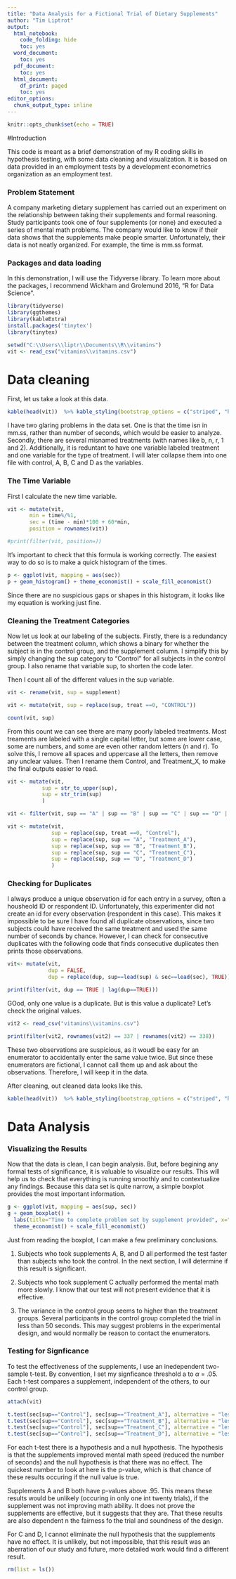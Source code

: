 ---
title: "Data Analysis for a Fictional Trial of Dietary Supplements"
author: "Tim Liptrot"
output:
  html_notebook:
    code_folding: hide
    toc: yes
  word_document:
    toc: yes
  pdf_document:
    toc: yes
  html_document:
    df_print: paged
    toc: yes
editor_options: 
  chunk_output_type: inline
---

```{r, collapse=TRUE, eval=TRUE, include=FALSE, echo=FALSE, results = 'hide'}
knitr::opts_chunk$set(echo = TRUE)
```

#Introduction

This code is meant as a brief demonstration of my R coding skills in hypothesis testing, with some data cleaning and visualization. It is based on data provided in an employment tests by a development econometrics organization as an employment test.

### Problem Statement

A company marketing dietary supplement has carried out an experiment on the relationship between taking their supplements and formal reasoning. Study participants took one of four supplements (or none) and executed a series of mental math problems. The company would like to know if their data shows that the supplements make people smarter. Unfortunately, their data is not neatly organized. For example, the time is mm.ss format.

### Packages and data loading

In this demonstration, I will use the Tidyverse library. To learn more about the packages, I recommend Wickham and Grolemund 2016, "R for Data Science".

```{r, collapse=FALSE, include=TRUE, echo=TRUE, results='hold', warning=FALSE, message=FALSE}

library(tidyverse)
library(ggthemes)
library(kableExtra)
install.packages('tinytex')
library(tinytex)

setwd("C:\\Users\\liptr\\Documents\\R\\vitamins")
vit <- read_csv("vitamins\\vitamins.csv")


```

# Data cleaning

First, let us take a look at this data.

```{r}
kable(head(vit))  %>% kable_styling(bootstrap_options = c("striped", "hover", "responsive")) %>% scroll_box(width = "100%", height = "250px")

```

I have two glaring problems in the data set. One is that the time isn in mm.ss, rather than number of seconds, which would be easier to analyze. Secondly, there are several misnamed treatments (with names like b, n, r, 1 and 2). Additionally, it is reduntant to have one variable labeled treatment and one variable for the type of treatment. I will later collapse them into one file with control, A, B, C and D as the variables.

### The Time Variable

First I calculate the new time variable.

```{r}

vit <- mutate(vit, 
       min = time%/%1,
       sec = (time - min)*100 + 60*min,
       position = rownames(vit))

#print(filter(vit, position=))

```

It's important to check that this formula is working correctly. The easiest way to do so is to make a quick histogram of the times. 

```{r, warning=FALSE, message=FALSE}

p <- ggplot(vit, mapping = aes(sec))
p + geom_histogram() + theme_economist() + scale_fill_economist()

```

Since there are no suspicious gaps or shapes in this histogram, it looks like my equation is working just fine.

### Cleaning the Treatment Categories

Now let us look at our labeling of the subjects. Firstly, there is a redundancy between the treatment column, which shows a binary for whether the subject is in the control group, and the supplement column. I simplify this by simply changing the sup category to "Control" for all subjects in the control group. I also rename that variable sup, to shorten the code later.

Then I count all of the different values in the sup variable.

```{r}

vit <- rename(vit, sup = supplement)

vit <- mutate(vit, sup = replace(sup, treat ==0, "CONTROL"))

count(vit, sup)

```

From this count we can see there are many poorly labeled treatments. Most treaments are labeled with a single capital letter, but some are lower case, some are numbers, and some are even other random letters (n and r). To solve this, I remove all spaces and uppercase all the letters, then remove any unclear values. Then I rename them Control, and Treatment_X, to make the final outputs easier to read.

```{r}

vit <- mutate(vit,
           sup = str_to_upper(sup),
           sup = str_trim(sup)
           )

vit <- filter(vit, sup == "A" | sup == "B" | sup == "C" | sup == "D" | sup == "CONTROL")

vit <- mutate(vit,
              sup = replace(sup, treat ==0, "Control"),
              sup = replace(sup, sup == "A", "Treatment_A"),
              sup = replace(sup, sup == "B", "Treatment_B"),
              sup = replace(sup, sup == "C", "Treatment_C"),
              sup = replace(sup, sup == "D", "Treatment_D")
              )

```

### Checking for Duplicates

I always produce a unique observation id for each entry in a survey, often a housheold ID or respondent ID. Unfortunately, this experimenter did not create an id for every observation (respondent in this case). This makes it impossible to be sure I have found all duplicate observations, since two subjects could have received the same treatment and used the same number of seconds by chance. However, I can check for consecutive duplicates with the following code that finds consecutive duplicates then prints those observations.

```{r}

vit<- mutate(vit,
             dup = FALSE,
             dup = replace(dup, sup==lead(sup) & sec==lead(sec), TRUE))

print(filter(vit, dup == TRUE | lag(dup==TRUE)))

```

GOod, only one value is a duplicate. But is this value a duplicate? Let's check the original values.

```{r}

vit2 <- read_csv("vitamins\\vitamins.csv")

print(filter(vit2, rownames(vit2) == 337 | rownames(vit2) == 338))

```

These two observations are suspicious, as it woudl be easy for an enumerator to accidentally enter the same value twice. But since these enumerators are fictional, I cannot call them up and ask about the observations. Therefore, I will keep it in the data.

After cleaning, out cleaned data looks like this.

```{r}
kable(head(vit))  %>% kable_styling(bootstrap_options = c("striped", "hover", "responsive")) %>% scroll_box(width = "100%", height = "250px")
```

# Data Analysis

### Visualizing the Results

Now that the data is clean, I can begin analysis. But, before begining any formal tests of significance, it is valuable to visualize our results. This will help us to check that everything is running smoothly and to contextualize any findings. Because this data set is quite narrow, a simple boxplot provides the most important information.

```{r}

g <- ggplot(vit, mapping = aes(sup, sec))
g + geom_boxplot() +
  labs(title="Time to complete problem set by supplement provided", x="Time taken to coplete mental math problems", y= "Supplement category") +
  theme_economist() + scale_fill_economist()

```

Just from reading the boxplot, I can make a few preliminary conclusions.

1. Subjects who took supplements A, B, and D all performed the test faster than subjects who took the control. In the next section, I will determine if this result is significant.

2. Subjects who took supplement C actually performed the mental math more slowly. I know that our test will not present evidence that it is effective.

3. The variance in the control group seems to higher than the treatment groups. Several participants in the control group completed the trial in less than 50 seconds. This may suggest problems in the experimental design, and would normally be reason to contact the enumerators.

### Testing for Signficance

To test the effectiveness of the supplements, I use an inedependent two-sample t-test. By convention, I set my signficance threshold a to $\alpha$ = .05. Each t-test compares a supplement, independent of the others, to our control group.

```{r, collapse=TRUE, warning=FALSE, message=FALSE}

attach(vit)

t.test(sec[sup=="Control"], sec[sup=="Treatment_A"], alternative = "less", data = vit)
t.test(sec[sup=="Control"], sec[sup=="Treatment_B"], alternative = "less", data = vit)
t.test(sec[sup=="Control"], sec[sup=="Treatment_C"], alternative = "less", data = vit)
t.test(sec[sup=="Control"], sec[sup=="Treatment_D"], alternative = "less", data = vit)

```

For each t-test there is a hypothesis and a null hypothesis. The hypothesis is that the supplements improved mental math speed (reduced the number of seconds) and the null hypothesis is that there was no effect. The quickest number to look at here is the p-value, which is that chance of these results occuring if the null value is true.

Supplements A and B both have p-values above .95. This means these results would be unlikely (occuring in only one int twenty trials), if the supplement was not improving math ability. It does not prove the supplements are effective, but it suggests that they are. That these results are also dependent n the fairness fo the trial and soundness of the design.

For C and D, I cannot eliminate the null hypothesis that the supplements have no effect. It is unlikely, but not impossible, that this result was an aberration of our study and future, more detailed work would find a different result.


```{r}

rm(list = ls())

```